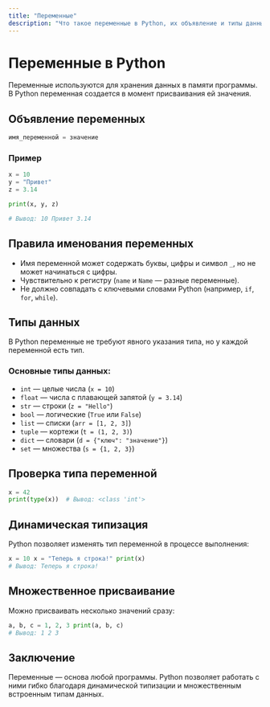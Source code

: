 ```yaml
---
title: "Переменные"
description: "Что такое переменные в Python, их объявление и типы данных."
---
```


# Переменные в Python

Переменные используются для хранения данных в памяти программы. В Python переменная создается в момент присваивания ей значения.

## Объявление переменных

```python
имя_переменной = значение
```

### Пример

```python
x = 10
y = "Привет"
z = 3.14

print(x, y, z)

# Вывод: 10 Привет 3.14
```

## Правила именования переменных

- Имя переменной может содержать буквы, цифры и символ `_`, но не может начинаться с цифры.
- Чувствительно к регистру (`name` и `Name` — разные переменные).
- Не должно совпадать с ключевыми словами Python (например, `if`, `for`, `while`).

## Типы данных

В Python переменные не требуют явного указания типа, но у каждой переменной есть тип.

### Основные типы данных:

- `int` — целые числа (`x = 10`)
- `float` — числа с плавающей запятой (`y = 3.14`)
- `str` — строки (`z = "Hello"`)
- `bool` — логические (`True` или `False`)
- `list` — списки (`arr = [1, 2, 3]`)
- `tuple` — кортежи (`t = (1, 2, 3)`)
- `dict` — словари (`d = {"ключ": "значение"}`)
- `set` — множества (`s = {1, 2, 3}`)

## Проверка типа переменной

```python
x = 42
print(type(x))  # Вывод: <class 'int'>
```

## Динамическая типизация

Python позволяет изменять тип переменной в процессе выполнения:

```python
x = 10 x = "Теперь я строка!" print(x)
# Вывод: Теперь я строка!
```

## Множественное присваивание

Можно присваивать несколько значений сразу:

```python
a, b, c = 1, 2, 3 print(a, b, c)
# Вывод: 1 2 3
```

## Заключение

Переменные — основа любой программы. Python позволяет работать с ними гибко благодаря динамической типизации и множественным встроенным типам данных.
